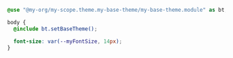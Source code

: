 ```scss
@use "@my-org/my-scope.theme.my-base-theme/my-base-theme.module" as bt;

body {
  @include bt.setBaseTheme();

  font-size: var(--myFontSize, 14px);
}
```
